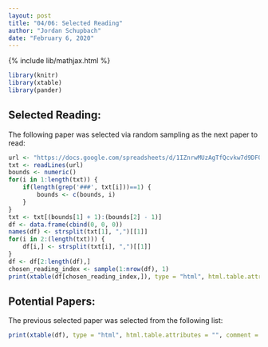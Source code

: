 ```yaml
---
layout: post
title: "04/06: Selected Reading"
author: "Jordan Schupbach"
date: "February 6, 2020"
---
```


{% include lib/mathjax.html %}


```r
library(knitr)
library(xtable)
library(pander)
```

## Selected Reading:
The following paper was selected via random sampling as the next paper to read:

```r
url <- "https://docs.google.com/spreadsheets/d/1IZnrwMUzAgTfQcvkw7d9DFOpfbMmF6d5S1yS0dsdPsw/edit?usp=sharing"
txt <- readLines(url)
bounds <- numeric()
for(i in 1:length(txt)) {
    if(length(grep('###', txt[i]))==1) {
        bounds <- c(bounds, i)
    }
}
txt <- txt[(bounds[1] + 1):(bounds[2] - 1)]
df <- data.frame(cbind(0, 0, 0))
names(df) <- strsplit(txt[1], ",")[[1]]
for(i in 2:(length(txt))) {
    df[i,] <- strsplit(txt[i], ",")[[1]]
}
df <- df[2:length(df),]
chosen_reading_index <- sample(1:nrow(df), 1)
print(xtable(df[chosen_reading_index,]), type = "html", html.table.attributes = "", comment = FALSE, include.rownames = FALSE)
```

## Potential Papers:

The previous selected paper was selected from the following list:

```r
print(xtable(df), type = "html", html.table.attributes = "", comment = FALSE, include.rownames = FALSE)
```
